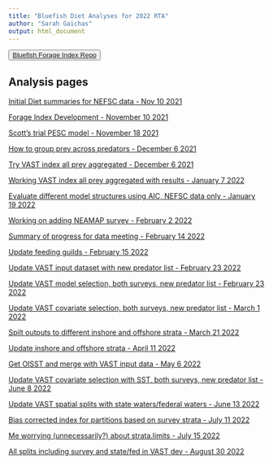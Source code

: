 ```yaml
---
title: "Bluefish Diet Analyses for 2022 RTA"
author: "Sarah Gaichas"
output: html_document
---
```


<button>
    <a href="https://github.com/sgaichas/bluefishdiet"> Bluefish Forage Index Repo </a>
</button>


<!-- ADD LINKS BELOW, note, using the RMD link syntax will open the presentation in the same tab, which is annoying. Use the html with the "_blank" to fix that behavior -->

## Analysis pages
 

<a href="https://sgaichas.github.io/bluefishdiet/DietSummary.html" target="_blank"> Initial Diet summaries for NEFSC data - Nov 10 2021 </a>

<a href="https://sgaichas.github.io/bluefishdiet/ForageIndex.html" target="_blank"> Forage Index Development - November 10 2021 </a>

<a href="https://sgaichas.github.io/bluefishdiet/PiscPESCbySL.html" target="_blank"> Scott's trial PESC model - November 18 2021 </a>

<a href="https://sgaichas.github.io/bluefishdiet/PreyAggs.html" target="_blank"> How to group prey across predators - December 6 2021 </a>

<a href="https://sgaichas.github.io/bluefishdiet/VASTmod1.html" target="_blank"> Try VAST index all prey aggregated - December 6 2021 </a>

<a href="https://sgaichas.github.io/bluefishdiet/VASTmod2.html" target="_blank"> Working VAST index all prey aggregated with results - January 7 2022 </a>

<a href="https://sgaichas.github.io/bluefishdiet/VASTmodsel.html" target="_blank"> Evaluate different model structures using AIC, NEFSC data only - January 19 2022 </a>

<a href="https://sgaichas.github.io/bluefishdiet/AddNEAMAP.html" target="_blank"> Working on adding NEAMAP survey - February 2 2022 </a>

<a href="https://sgaichas.github.io/bluefishdiet/DataMeetingSummary.html" target="_blank"> Summary of progress for data meeting - February 14 2022 </a>

<a href="https://sgaichas.github.io/bluefishdiet/PreySimilarityUpdate.html" target="_blank"> Update feeding guilds - February 15 2022 </a>

<a href="https://sgaichas.github.io/bluefishdiet/UpdateVAST_Inputs.html" target="_blank"> Update VAST input dataset with new predator list - February 23 2022 </a>

<a href="https://sgaichas.github.io/bluefishdiet/VASTmodsel_updatedPreds.html" target="_blank"> Update VAST model selection, both surveys, new predator list - February 23 2022 </a>

<a href="https://sgaichas.github.io/bluefishdiet/VASTcovariates_updatedPreds.html" target="_blank"> Update VAST covariate selection, both surveys, new predator list - March 1 2022 </a>

<a href="https://sgaichas.github.io/bluefishdiet/InshoreOffshoreDefs.html" target="_blank"> Spilt outputs to different inshore and offshore strata - March 21 2022 </a>

<a href="https://sgaichas.github.io/bluefishdiet/RegionalIndices.html" target="_blank"> Update inshore and offshore strata - April 11 2022 </a>

<a href="https://sgaichas.github.io/bluefishdiet/SSTmethods.html" target="_blank"> Get OISST and merge with VAST input data - May 6 2022 </a>

<a href="https://sgaichas.github.io/bluefishdiet/VASTcovariates_updatedPreds_sst.html" target="_blank"> Update VAST covariate selection with SST, both surveys, new predator list - June 8 2022 </a>

<a href="https://sgaichas.github.io/bluefishdiet/VASTcovariates_updatedPreds_sst_3mi.html" target="_blank"> Update VAST spatial splits with state waters/federal waters - June 13 2022 </a>

<a href="https://sgaichas.github.io/bluefishdiet/VASTcovariates_finalmod_survstrat.html" target="_blank"> Bias corrected index for partitions based on survey strata - July 11 2022 </a>

<a href="https://sgaichas.github.io/bluefishdiet/VASTcovariates_finalmod_strattest.html" target="_blank"> Me worrying (unnecessarily?) about strata.limits - July 15 2022 </a>

<a href="https://sgaichas.github.io/bluefishdiet/VASTcovariates_finalmod_3misurvstrat.html" target="_blank"> All splits including survey and state/fed in VAST dev - August 30 2022 </a>
